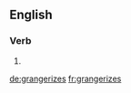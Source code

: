 ==English==

===Verb===
{{head|en}}

# {{en-third-person singular of|grangerize}}

[[de:grangerizes]]
[[fr:grangerizes]]